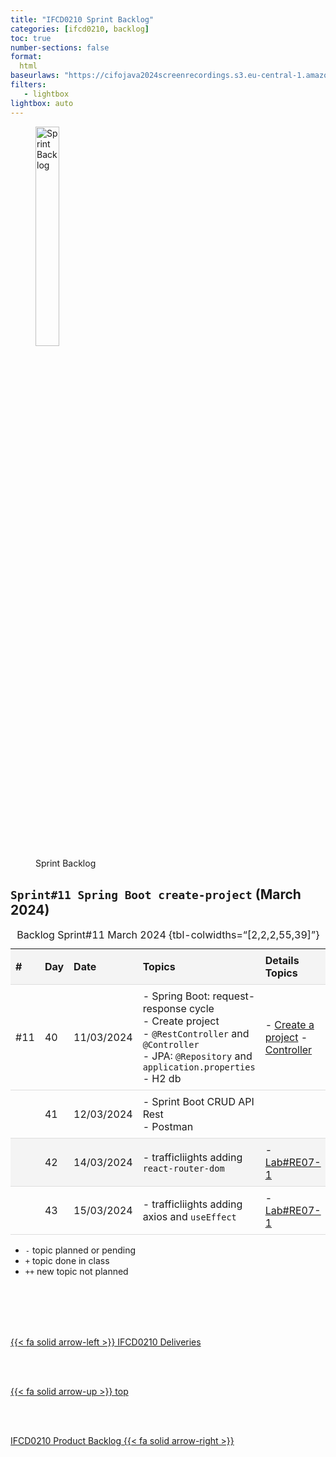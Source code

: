 ```yaml
---
title: "IFCD0210 Sprint Backlog"
categories: [ifcd0210, backlog]
toc: true
number-sections: false
format:
  html
baseurlaws: "https://cifojava2024screenrecordings.s3.eu-central-1.amazonaws.com/"
filters:
   - lightbox
lightbox: auto
---
```


<style>

.heatMap th { background:  #f4f4f4;}
tr:nth-child(3) {background-color: #f4f4f4;}

th, td {
  padding: 8px;
  text-align: left;
  border-bottom: 1px solid #ddd;
}

tr:hover {background-color:  #f4f4f4;}

</style>

![Sprint Backlog](/images/home/backlog.jpg){width="30%"}

<div class="heatMap">

::: {.column-page-right}


##  ``Sprint#11 Spring Boot create-project`` (March 2024)


| # | Day | Date | Topics |  Details Topics |
| -- | -- | -- | -- | -- |
| #11 | 40 | 11/03/2024 | - Spring Boot: request-response cycle </br> - Create project </br> - `@RestController` and `@Controller` </br>  - JPA: `@Repository` and `application.properties`  </br> - H2 db | - [Create a project](/springboot/boot-what-create.qmd) - [Controller](/springboot/boot-concepts-controller.qmd) </br>  |
|  | 41 | 12/03/2024 | - Sprint Boot CRUD API Rest </br> - Postman |  |
|  | 42 | 14/03/2024 | - trafficliights adding `react-router-dom` | - [Lab#RE07-1](/reactjs/rjslab7-1.qmd) |
|  | 43 | 15/03/2024 | - trafficliights adding axios and ``useEffect`` | - [Lab#RE07-1](/reactjs/rjslab7-1.qmd) |
: Backlog Sprint#11 March 2024 {tbl-colwidths="[2,2,2,55,39]"}


:::



::: {.callout-note}
- `-` topic planned or pending
- `+` topic done in class
- `++` new topic not planned
:::


<!--- navLinks -->
<br><br>
<div class=row>
<br>
<div class='column left previous'>
<br>
[{{< fa solid arrow-left >}} IFCD0210 Deliveries](/ifcd0210-24/ifcd0210deliveries-24.qmd)
<br>
</div>
<br>
<div class='column center'>
<br>
[{{< fa solid arrow-up >}} top](#top)
<br>
</div>
<br>
<div class='column right next'>
<br>
[IFCD0210 Product Backlog  {{< fa solid arrow-right >}}](/ifcd0210-24/ifcd0210backlog-product-24.qmd)
<br>
</div>
<br>
</div>
